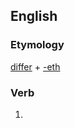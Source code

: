 ==English==

===Etymology===
[[differ]] + [[-eth]]

===Verb===
{{infl|en|verb form}}

# {{archaic third-person singular of|differ}}